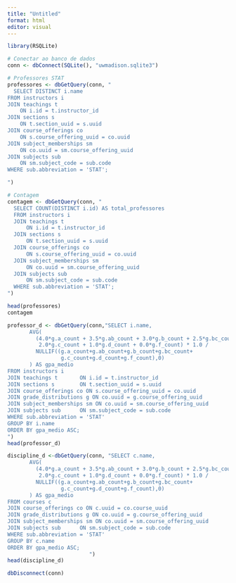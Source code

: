 ---
title: "Untitled"
format: html
editor: visual
---

```{r}
library(RSQLite)

# Conectar ao banco de dados
conn <- dbConnect(SQLite(), "uwmadison.sqlite3")
```

```{r}

# Professores STAT
professores <- dbGetQuery(conn, "
  SELECT DISTINCT i.name
FROM instructors i
JOIN teachings t 
    ON i.id = t.instructor_id
JOIN sections s 
    ON t.section_uuid = s.uuid
JOIN course_offerings co 
    ON s.course_offering_uuid = co.uuid
JOIN subject_memberships sm 
    ON co.uuid = sm.course_offering_uuid
JOIN subjects sub 
    ON sm.subject_code = sub.code
WHERE sub.abbreviation = 'STAT';

")

# Contagem
contagem <- dbGetQuery(conn, "
  SELECT COUNT(DISTINCT i.id) AS total_professores
  FROM instructors i
  JOIN teachings t 
      ON i.id = t.instructor_id
  JOIN sections s 
      ON t.section_uuid = s.uuid
  JOIN course_offerings co 
      ON s.course_offering_uuid = co.uuid
  JOIN subject_memberships sm 
      ON co.uuid = sm.course_offering_uuid
  JOIN subjects sub 
      ON sm.subject_code = sub.code
  WHERE sub.abbreviation = 'STAT';
")

head(professores)
contagem


```

```{r}
professor_d <- dbGetQuery(conn,"SELECT i.name,
       AVG(
         (4.0*g.a_count + 3.5*g.ab_count + 3.0*g.b_count + 2.5*g.bc_count +
          2.0*g.c_count + 1.0*g.d_count + 0.0*g.f_count) * 1.0 /
         NULLIF((g.a_count+g.ab_count+g.b_count+g.bc_count+
                 g.c_count+g.d_count+g.f_count),0)
       ) AS gpa_medio
FROM instructors i
JOIN teachings t       ON i.id = t.instructor_id
JOIN sections s        ON t.section_uuid = s.uuid
JOIN course_offerings co ON s.course_offering_uuid = co.uuid
JOIN grade_distributions g ON co.uuid = g.course_offering_uuid
JOIN subject_memberships sm ON co.uuid = sm.course_offering_uuid
JOIN subjects sub      ON sm.subject_code = sub.code
WHERE sub.abbreviation = 'STAT'
GROUP BY i.name
ORDER BY gpa_medio ASC; 
")
head(professor_d)

```

```{r}
discipline_d <-dbGetQuery(conn, "SELECT c.name,
       AVG(
         (4.0*g.a_count + 3.5*g.ab_count + 3.0*g.b_count + 2.5*g.bc_count +
          2.0*g.c_count + 1.0*g.d_count + 0.0*g.f_count) * 1.0 /
         NULLIF((g.a_count+g.ab_count+g.b_count+g.bc_count+
                 g.c_count+g.d_count+g.f_count),0)
       ) AS gpa_medio
FROM courses c
JOIN course_offerings co ON c.uuid = co.course_uuid
JOIN grade_distributions g ON co.uuid = g.course_offering_uuid
JOIN subject_memberships sm ON co.uuid = sm.course_offering_uuid
JOIN subjects sub      ON sm.subject_code = sub.code
WHERE sub.abbreviation = 'STAT'
GROUP BY c.name
ORDER BY gpa_medio ASC; 
                          ")
head(discipline_d)
```

```{r}
dbDisconnect(conn)

```


